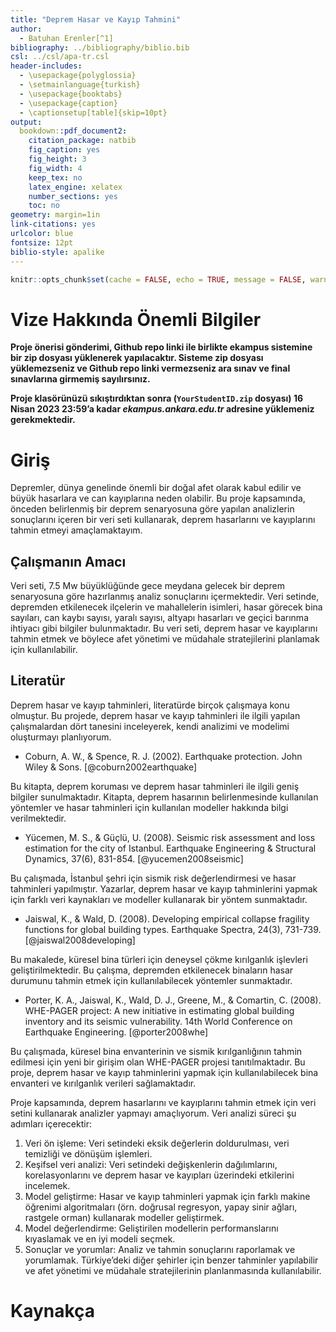 ```yaml
---
title: "Deprem Hasar ve Kayıp Tahmini"
author: 
  - Batuhan Erenler[^1]
bibliography: ../bibliography/biblio.bib
csl: ../csl/apa-tr.csl
header-includes:
  - \usepackage{polyglossia}
  - \setmainlanguage{turkish}
  - \usepackage{booktabs}
  - \usepackage{caption} 
  - \captionsetup[table]{skip=10pt}
output:
  bookdown::pdf_document2:
    citation_package: natbib
    fig_caption: yes
    fig_height: 3
    fig_width: 4
    keep_tex: no
    latex_engine: xelatex
    number_sections: yes
    toc: no
geometry: margin=1in
link-citations: yes
urlcolor: blue
fontsize: 12pt
biblio-style: apalike
---
```

```r
knitr::opts_chunk$set(cache = FALSE, echo = TRUE, message = FALSE, warning = FALSE)
```

<!-- ======================================================================= -->
<!-- ============================== NOTLAR ================================= -->
<!-- ======================================================================= -->
[^1]: 19080213, [Github Repo](https://github.com/batuhanerenler/istatistik-2-odev)

# Vize Hakkında Önemli Bilgiler

\colorbox{BurntOrange}{GITHUB REPO BAĞLANTINIZI BU DOSYANIN 35. SATIRINA YAZINIZ!}

**Proje önerisi gönderimi, Github repo linki ile birlikte ekampus sistemine bir zip dosyası yüklenerek yapılacaktır. Sisteme zip dosyası yüklemezseniz ve Github repo linki vermezseniz ara sınav ve final sınavlarına girmemiş sayılırsınız.**

**Proje klasörünüzü sıkıştırdıktan sonra (`YourStudentID.zip` dosyası) 16 Nisan 2023 23:59'a kadar *ekampus.ankara.edu.tr* adresine yüklemeniz gerekmektedir.**

\colorbox{WildStrawberry}{Daha fazla bilgi için proje klasöründeki README.md dosyasını okuyunuz.}

# Giriş

Depremler, dünya genelinde önemli bir doğal afet olarak kabul edilir ve büyük hasarlara ve can kayıplarına neden olabilir. Bu proje kapsamında, önceden belirlenmiş bir deprem senaryosuna göre yapılan analizlerin sonuçlarını içeren bir veri seti kullanarak, deprem hasarlarını ve kayıplarını tahmin etmeyi amaçlamaktayım.


## Çalışmanın Amacı

Veri seti, 7.5 Mw büyüklüğünde gece meydana gelecek bir deprem senaryosuna göre hazırlanmış analiz sonuçlarını içermektedir. Veri setinde, depremden etkilenecek ilçelerin ve mahallelerin isimleri, hasar görecek bina sayıları, can kaybı sayısı, yaralı sayısı, altyapı hasarları ve geçici barınma ihtiyacı gibi bilgiler bulunmaktadır. Bu veri seti, deprem hasar ve kayıplarını tahmin etmek ve böylece afet yönetimi ve müdahale stratejilerini planlamak için kullanılabilir.

## Literatür 

Deprem hasar ve kayıp tahminleri, literatürde birçok çalışmaya konu olmuştur. Bu projede, deprem hasar ve kayıp tahminleri ile ilgili yapılan çalışmalardan dört tanesini inceleyerek, kendi analizimi ve modelimi oluşturmayı planlıyorum.

- Coburn, A. W., & Spence, R. J. (2002). Earthquake protection. John Wiley & Sons. [@coburn2002earthquake]

Bu kitapta, deprem koruması ve deprem hasar tahminleri ile ilgili geniş bilgiler sunulmaktadır. Kitapta, deprem hasarının belirlenmesinde kullanılan yöntemler ve hasar tahminleri için kullanılan modeller hakkında bilgi verilmektedir.

- Yücemen, M. S., & Güçlü, U. (2008). Seismic risk assessment and loss estimation for the city of Istanbul. Earthquake Engineering & Structural Dynamics, 37(6), 831-854. [@yucemen2008seismic]

Bu çalışmada, İstanbul şehri için sismik risk değerlendirmesi ve hasar tahminleri yapılmıştır. Yazarlar, deprem hasar ve kayıp tahminlerini yapmak için farklı veri kaynakları ve modeller kullanarak bir yöntem sunmaktadır.

- Jaiswal, K., & Wald, D. (2008). Developing empirical collapse fragility functions for global building types. Earthquake Spectra, 24(3), 731-739. [@jaiswal2008developing]

Bu makalede, küresel bina türleri için deneysel çökme kırılganlık işlevleri geliştirilmektedir. Bu çalışma, depremden etkilenecek binaların hasar durumunu tahmin etmek için kullanılabilecek yöntemler sunmaktadır.

- Porter, K. A., Jaiswal, K., Wald, D. J., Greene, M., & Comartin, C. (2008). WHE-PAGER project: A new initiative in estimating global building inventory and its seismic vulnerability. 14th World Conference on Earthquake Engineering. [@porter2008whe]

Bu çalışmada, küresel bina envanterinin ve sismik kırılganlığının tahmin edilmesi için yeni bir girişim olan WHE-PAGER projesi tanıtılmaktadır. Bu proje, deprem hasar ve kayıp tahminlerini yapmak için kullanılabilecek bina envanteri ve kırılganlık verileri sağlamaktadır.

Proje kapsamında, deprem hasarlarını ve kayıplarını tahmin etmek için veri setini kullanarak analizler yapmayı amaçlıyorum. Veri analizi süreci şu adımları içerecektir:

1. Veri ön işleme: Veri setindeki eksik değerlerin doldurulması, veri temizliği ve dönüşüm işlemleri.
2. Keşifsel veri analizi: Veri setindeki değişkenlerin dağılımlarını, korelasyonlarını ve deprem hasar ve kayıpları üzerindeki etkilerini incelemek.
3. Model geliştirme: Hasar ve kayıp tahminleri yapmak için farklı makine öğrenimi algoritmaları (örn. doğrusal regresyon, yapay sinir ağları, rastgele orman) kullanarak modeller geliştirmek.
4. Model değerlendirme: Geliştirilen modellerin performanslarını kıyaslamak ve en iyi modeli seçmek.
5. Sonuçlar ve yorumlar: Analiz ve tahmin sonuçlarını raporlamak ve yorumlamak. Türkiye'deki diğer şehirler için benzer tahminler yapılabilir ve afet yönetimi ve müdahale stratejilerinin planlanmasında kullanılabilir.

\newpage
# Kaynakça {#references}
<div id="refs"></div>
